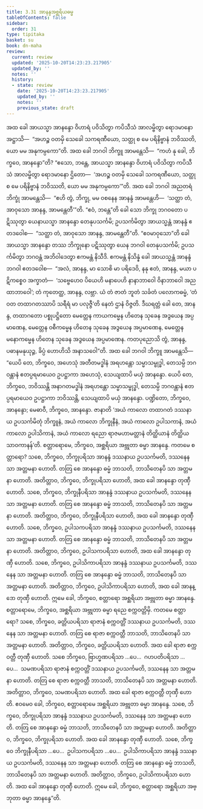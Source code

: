 ```yaml
---
title: 3.31 အာနန္ဒအစ္ဆရိယဓမ္မ
tableOfContents: false
sidebar:
  order: 31
type: tipitaka
basket: su
book: dn-maha
review:
  current: review
  updated: '2025-10-20T14:23:23.217905'
  updated_by: ''
  notes: ''
  history:
  - state: review
    date: '2025-10-20T14:23:23.217905'
    updated_by: ''
    notes: ''
    previous_state: draft
---
```



<DynamicBreadcrumb />


<ReviewStatus review={frontmatter.review} showDetails={true} />

<HypothesisAnnotation frontmatter={frontmatter} />

<Division number="207" book="dn-maha" e="ch" v="7" p="118">

<Paragraph number="465" book="dn-maha">
အထ ခေါ အာယသ္မာ အာနန္ဒော ဝိဟာရံ ပဝိသိတွာ ကပိသီသံ အာလမ္ဗိတွာ ရောဒမာနော အဋ္ဌာသိ—  “အဟဉ္စ ဝတမှိ သေခေါ သကရဏီယော, သတ္ထု စ မေ ပရိနိဗ္ဗာနံ ဘဝိဿတိ, ယော မမ အနုကမ္ပကော”တိ. အထ ခေါ ဘဂဝါ ဘိက္ခူ အာမန္တေသိ—  “ကဟံ နု ခေါ, ဘိက္ခဝေ, အာနန္ဒော”တိ? “ဧသော, ဘန္တေ, အာယသ္မာ အာနန္ဒော ဝိဟာရံ ပဝိသိတွာ ကပိသီသံ အာလမ္ဗိတွာ ရောဒမာနော ဌိတော—  ‘အဟဉ္စ ဝတမှိ သေခေါ သကရဏီယော, သတ္ထု စ မေ ပရိနိဗ္ဗာနံ ဘဝိဿတိ, ယော မမ အနုကမ္ပကော’”တိ. အထ ခေါ ဘဂဝါ အညတရံ ဘိက္ခုံ အာမန္တေသိ—  “ဧဟိ တွံ, ဘိက္ခု, မမ ဝစနေန အာနန္ဒံ အာမန္တေဟိ—  ‘သတ္ထာ တံ, အာဝုသော အာနန္ဒ, အာမန္တေတီ’”တိ. “ဧဝံ, ဘန္တေ”တိ ခေါ သော ဘိက္ခု ဘဂဝတော ပဋိဿုတွာ ယေနာယသ္မာ အာနန္ဒော တေနုပသင်္ကမိ; ဥပသင်္ကမိတွာ အာယသ္မန္တံ အာနန္ဒံ ဧတဒဝေါစ—  “သတ္ထာ တံ, အာဝုသော အာနန္ဒ, အာမန္တေတီ”တိ. “ဧဝမာဝုသော”တိ ခေါ အာယသ္မာ အာနန္ဒော တဿ ဘိက္ခုနော ပဋိဿုတွာ ယေန ဘဂဝါ တေနုပသင်္ကမိ; ဥပသင်္ကမိတွာ ဘဂဝန္တံ အဘိဝါဒေတွာ ဧကမန္တံ နိသီဒိ.
</Paragraph>

<Paragraph number="466" book="dn-maha">
ဧကမန္တံ နိသိန္နံ ခေါ အာယသ္မန္တံ အာနန္ဒံ ဘဂဝါ ဧတဒဝေါစ—  “အလံ, အာနန္ဒ, မာ သောစိ မာ ပရိဒေဝိ, နနု ဧတံ, အာနန္ဒ, မယာ ပဋိကစ္စေဝ အက္ခာတံ—  ‘သဗ္ဗေဟေဝ ပိယေဟိ မနာပေဟိ နာနာဘာဝေါ ဝိနာဘာဝေါ အညထာဘာဝေါ’; တံ ကုတေတ္ထ, အာနန္ဒ, လဗ္ဘာ. ယံ တံ ဇာတံ ဘူတံ သင်္ခတံ ပလောကဓမ္မံ, ‘တံ ဝတ တထာဂတဿာပိ သရီရံ မာ ပလုဇ္ဇီ’တိ နေတံ ဌာနံ ဝိဇ္ဇတိ. ဒီဃရတ္တံ ခေါ တေ, အာနန္ဒ, တထာဂတော ပစ္စုပဋ္ဌိတော မေတ္တေန ကာယကမ္မေန ဟိတေန သုခေန အဒွယေန အပ္ပမာဏေန, မေတ္တေန ဝစီကမ္မေန ဟိတေန သုခေန အဒွယေန အပ္ပမာဏေန, မေတ္တေန မနောကမ္မေန ဟိတေန သုခေန အဒွယေန အပ္ပမာဏေန. ကတပုညောသိ တွံ, အာနန္ဒ, ပဓာနမနုယုဉ္ဇ, ခိပ္ပံ ဟောဟိသိ အနာသဝေါ”တိ.
</Paragraph>

</Division>
<Division number="208" book="dn-maha" e="ch" v="7" p="119">

<Paragraph number="467" book="dn-maha">
အထ ခေါ ဘဂဝါ ဘိက္ခူ အာမန္တေသိ—  “ယေပိ တေ, ဘိက္ခဝေ, အဟေသုံ အတီတမဒ္ဓါနံ အရဟန္တော သမ္မာသမ္ဗုဒ္ဓါ, တေသမ္ပိ ဘဂဝန္တာနံ ဧတပ္ပရမာယေဝ ဥပဋ္ဌာကာ အဟေသုံ, သေယျထာပိ မယှံ အာနန္ဒော. ယေပိ တေ, ဘိက္ခဝေ, ဘဝိဿန္တိ အနာဂတမဒ္ဓါနံ အရဟန္တော သမ္မာသမ္ဗုဒ္ဓါ, တေသမ္ပိ ဘဂဝန္တာနံ ဧတပ္ပရမာယေဝ ဥပဋ္ဌာကာ ဘဝိဿန္တိ, သေယျထာပိ မယှံ အာနန္ဒော. ပဏ္ဍိတော, ဘိက္ခဝေ, အာနန္ဒော; မေဓာဝီ, ဘိက္ခဝေ, အာနန္ဒော. ဇာနာတိ ‘အယံ ကာလော တထာဂတံ ဒဿနာယ ဥပသင်္ကမိတုံ ဘိက္ခူနံ, အယံ ကာလော ဘိက္ခုနီနံ, အယံ ကာလော ဥပါသကာနံ, အယံ ကာလော ဥပါသိကာနံ, အယံ ကာလော ရညော ရာဇမဟာမတ္တာနံ တိတ္ထိယာနံ တိတ္ထိယသာဝကာနန်’တိ.
</Paragraph>

</Division>
<Division number="209" book="dn-maha" e="ch" v="7" p="119">

<Paragraph number="468" book="dn-maha">
စတ္တာရောမေ, ဘိက္ခဝေ, အစ္ဆရိယာ အဗ္ဘုတာ ဓမ္မာ အာနန္ဒေ. ကတမေ စတ္တာရော? သစေ, ဘိက္ခဝေ, ဘိက္ခုပရိသာ အာနန္ဒံ ဒဿနာယ ဥပသင်္ကမတိ, ဒဿနေန သာ အတ္တမနာ ဟောတိ. တတြ စေ အာနန္ဒော ဓမ္မံ ဘာသတိ, ဘာသိတေနပိ သာ အတ္တမနာ ဟောတိ. အတိတ္တာဝ, ဘိက္ခဝေ, ဘိက္ခုပရိသာ ဟောတိ, အထ ခေါ အာနန္ဒော တုဏှီ ဟောတိ. သစေ, ဘိက္ခဝေ, ဘိက္ခုနီပရိသာ အာနန္ဒံ ဒဿနာယ ဥပသင်္ကမတိ, ဒဿနေန သာ အတ္တမနာ ဟောတိ. တတြ စေ အာနန္ဒော ဓမ္မံ ဘာသတိ, ဘာသိတေနပိ သာ အတ္တမနာ ဟောတိ. အတိတ္တာဝ, ဘိက္ခဝေ, ဘိက္ခုနီပရိသာ ဟောတိ, အထ ခေါ အာနန္ဒော တုဏှီ ဟောတိ. သစေ, ဘိက္ခဝေ, ဥပါသကပရိသာ အာနန္ဒံ ဒဿနာယ ဥပသင်္ကမတိ, ဒဿနေန သာ အတ္တမနာ ဟောတိ. တတြ စေ အာနန္ဒော ဓမ္မံ ဘာသတိ, ဘာသိတေနပိ သာ အတ္တမနာ ဟောတိ. အတိတ္တာဝ, ဘိက္ခဝေ, ဥပါသကပရိသာ ဟောတိ, အထ ခေါ အာနန္ဒော တုဏှီ ဟောတိ. သစေ, ဘိက္ခဝေ, ဥပါသိကာပရိသာ အာနန္ဒံ ဒဿနာယ ဥပသင်္ကမတိ, ဒဿနေန သာ အတ္တမနာ ဟောတိ. တတြ စေ အာနန္ဒော ဓမ္မံ ဘာသတိ, ဘာသိတေနပိ သာ အတ္တမနာ ဟောတိ. အတိတ္တာဝ, ဘိက္ခဝေ, ဥပါသိကာပရိသာ ဟောတိ, အထ ခေါ အာနန္ဒော တုဏှီ ဟောတိ. ဣမေ ခေါ, ဘိက္ခဝေ, စတ္တာရော အစ္ဆရိယာ အဗ္ဘုတာ ဓမ္မာ အာနန္ဒေ.
</Paragraph>

<Paragraph number="469" book="dn-maha">
စတ္တာရောမေ, ဘိက္ခဝေ, အစ္ဆရိယာ အဗ္ဘုတာ ဓမ္မာ ရညေ စက္ကဝတ္တိမှိ. ကတမေ စတ္တာရော? သစေ, ဘိက္ခဝေ, ခတ္တိယပရိသာ ရာဇာနံ စက္ကဝတ္တိံ ဒဿနာယ ဥပသင်္ကမတိ, ဒဿနေန သာ အတ္တမနာ ဟောတိ. တတြ စေ ရာဇာ စက္ကဝတ္တီ ဘာသတိ, ဘာသိတေနပိ သာ အတ္တမနာ ဟောတိ. အတိတ္တာဝ, ဘိက္ခဝေ, ခတ္တိယပရိသာ ဟောတိ. အထ ခေါ ရာဇာ စက္ကဝတ္တီ တုဏှီ ဟောတိ. သစေ ဘိက္ခဝေ, ဗြာဟ္မဏပရိသာ …ပေ…  ဂဟပတိပရိသာ …ပေ…  သမဏပရိသာ ရာဇာနံ စက္ကဝတ္တိံ ဒဿနာယ ဥပသင်္ကမတိ, ဒဿနေန သာ အတ္တမနာ ဟောတိ. တတြ စေ ရာဇာ စက္ကဝတ္တီ ဘာသတိ, ဘာသိတေနပိ သာ အတ္တမနာ ဟောတိ. အတိတ္တာဝ, ဘိက္ခဝေ, သမဏပရိသာ ဟောတိ. အထ ခေါ ရာဇာ စက္ကဝတ္တီ တုဏှီ ဟောတိ. ဧဝမေဝ ခေါ, ဘိက္ခဝေ, စတ္တာရောမေ အစ္ဆရိယာ အဗ္ဘုတာ ဓမ္မာ အာနန္ဒေ. သစေ, ဘိက္ခဝေ, ဘိက္ခုပရိသာ အာနန္ဒံ ဒဿနာယ ဥပသင်္ကမတိ, ဒဿနေန သာ အတ္တမနာ ဟောတိ. တတြ စေ အာနန္ဒော ဓမ္မံ ဘာသတိ, ဘာသိတေနပိ သာ အတ္တမနာ ဟောတိ. အတိတ္တာဝ, ဘိက္ခဝေ, ဘိက္ခုပရိသာ ဟောတိ. အထ ခေါ အာနန္ဒော တုဏှီ ဟောတိ. သစေ, ဘိက္ခဝေ ဘိက္ခုနီပရိသာ …ပေ…  ဥပါသကပရိသာ …ပေ…  ဥပါသိကာပရိသာ အာနန္ဒံ ဒဿနာယ ဥပသင်္ကမတိ, ဒဿနေန သာ အတ္တမနာ ဟောတိ. တတြ စေ အာနန္ဒော ဓမ္မံ ဘာသတိ, ဘာသိတေနပိ သာ အတ္တမနာ ဟောတိ. အတိတ္တာဝ, ဘိက္ခဝေ, ဥပါသိကာပရိသာ ဟောတိ. အထ ခေါ အာနန္ဒော တုဏှီ ဟောတိ. ဣမေ ခေါ, ဘိက္ခဝေ, စတ္တာရော အစ္ဆရိယာ အဗ္ဘုတာ ဓမ္မာ အာနန္ဒေ”တိ.
</Paragraph>
</Division>